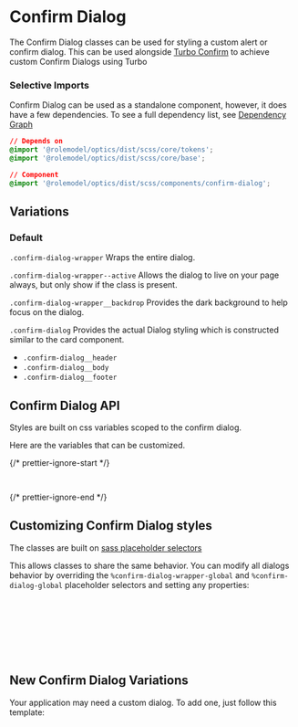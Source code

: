 

<Meta of={ConfirmDialogStories} />

# Confirm Dialog

The Confirm Dialog classes can be used for styling a custom alert or confirm dialog. This can be used alongside [Turbo Confirm](https://github.com/RoleModel/turbo-confirm) to achieve custom Confirm Dialogs using Turbo

### Selective Imports

Confirm Dialog can be used as a standalone component, however, it does have a few dependencies. To see a full dependency list, see [Dependency Graph](?path=/docs/overview-selective-imports--docs#dependencies)

```css
// Depends on
@import '@rolemodel/optics/dist/scss/core/tokens';
@import '@rolemodel/optics/dist/scss/core/base';

// Component
@import '@rolemodel/optics/dist/scss/components/confirm-dialog';
```

## Variations

### Default

`.confirm-dialog-wrapper` Wraps the entire dialog.

`.confirm-dialog-wrapper--active` Allows the dialog to live on your page always, but only show if the class is present.

`.confirm-dialog-wrapper__backdrop` Provides the dark background to help focus on the dialog.

`.confirm-dialog` Provides the actual Dialog styling which is constructed similar to the card component.

- `.confirm-dialog__header`
- `.confirm-dialog__body`
- `.confirm-dialog__footer`

<Canvas of={ConfirmDialogStories.Inline} />

## Confirm Dialog API

Styles are built on css variables scoped to the confirm dialog.

Here are the variables that can be customized.

{/* prettier-ignore-start */}
```css
--_op-confirm-dialog-width
```
{/* prettier-ignore-end */}

## Customizing Confirm Dialog styles

<div
  dangerouslySetInnerHTML={{
    __html: createAlert({
      title: 'Important!',
      description: 'These patterns represent how to customize the style of the confirm dialog for your project.',
    }).outerHTML,
  }}
></div>

The classes are built on [sass placeholder selectors](https://sass-lang.com/documentation/style-rules/placeholder-selectors)

This allows classes to share the same behavior. You can modify all dialogs behavior by overriding the `%confirm-dialog-wrapper-global` and `%confirm-dialog-global` placeholder selectors and setting any properties:

```css
%confirm-dialog-wrapper-global {
  z-index: 200;
}

%confirm-dialog-global {
  background-color: red;
}
```

## New Confirm Dialog Variations

<div
  dangerouslySetInnerHTML={{
    __html: createAlert({
      title: 'Important!',
      description: 'These patterns represent how to create new variations of the confirm dialog for your project.',
    }).outerHTML,
  }}
></div>

Your application may need a custom dialog. To add one, just follow this template:

```css
.confirm-dialog-wrapper {
  @extend %confirm-dialog-wrapper-global;

  .confirm-dialog-wrapper__backdrop {

  }

  &.confirm-dialog-wrapper--active {
    .confirm-dialog-wrapper__backdrop {
    }
  }
}

.confirm-dialog-{name} {
  @extend %confirm-dialog-global;

  .confirm-dialog__header,
  .confirm-dialog__body,
  .confirm-dialog__footer {
    padding:
  }

  .confirm-dialog__header {
    font-size:
    font-weight:
  }

  .confirm-dialog__body {
    box-shadow:
  }

  .confirm-dialog__footer {
    display:
    justify-content:
  }
}
```
